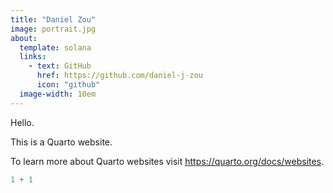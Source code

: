 ```yaml
---
title: "Daniel Zou"
image: portrait.jpg
about: 
  template: solana
  links: 
    - text: GitHub
      href: https://github.com/daniel-j-zou
      icon: "github"
  image-width: 10em
---
```


Hello.

This is a Quarto website.

To learn more about Quarto websites visit <https://quarto.org/docs/websites>.

```r
1 + 1
```
